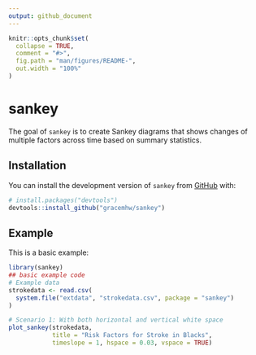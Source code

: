 ```yaml
---
output: github_document
---
```


<!-- README.md is generated from README.Rmd. Please edit that file -->

```r
knitr::opts_chunk$set(
  collapse = TRUE,
  comment = "#>",
  fig.path = "man/figures/README-",
  out.width = "100%"
)
```

# sankey

<!-- badges: start -->
<!-- badges: end -->

The goal of `sankey` is to create Sankey diagrams that shows changes of multiple factors across time based on summary statistics.

## Installation

You can install the development version of `sankey` from [GitHub](https://github.com/) with:

``` r
# install.packages("devtools")
devtools::install_github("gracemhw/sankey")
```

## Example

This is a basic example:

```r
library(sankey)
## basic example code
# Example data
strokedata <- read.csv(
  system.file("extdata", "strokedata.csv", package = "sankey")
)

# Scenario 1: With both horizontal and vertical white space
plot_sankey(strokedata,
            title = "Risk Factors for Stroke in Blacks",
            timeslope = 1, hspace = 0.03, vspace = TRUE)
```


